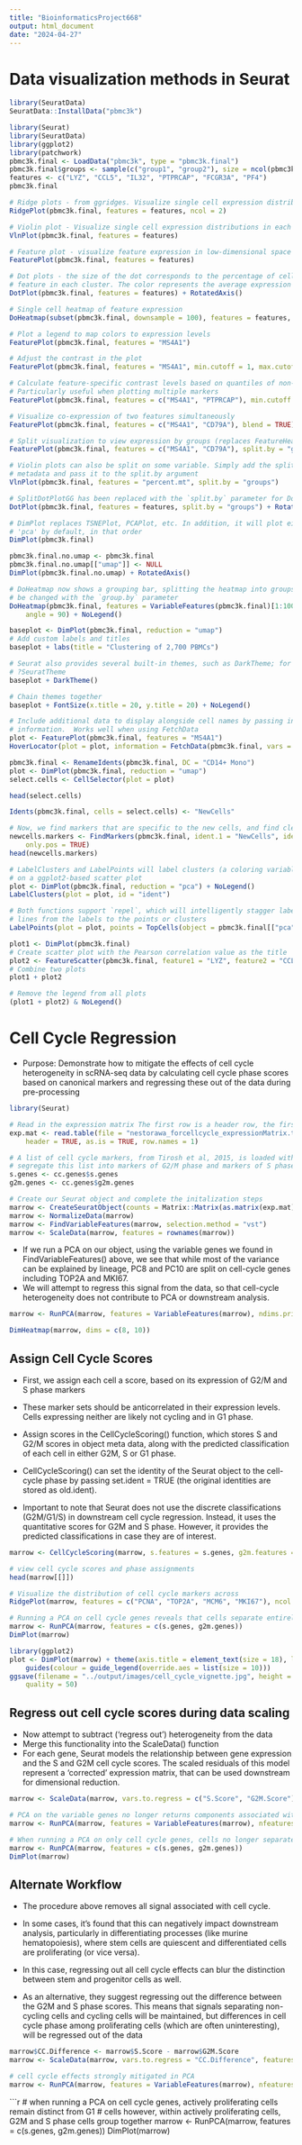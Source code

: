 ```yaml
---
title: "BioinformaticsProject668"
output: html_document
date: "2024-04-27"
---
```

# Data visualization methods in Seurat


```r
library(SeuratData)
SeuratData::InstallData("pbmc3k")
```
```r
library(Seurat)
library(SeuratData)
library(ggplot2)
library(patchwork)
pbmc3k.final <- LoadData("pbmc3k", type = "pbmc3k.final")
pbmc3k.final$groups <- sample(c("group1", "group2"), size = ncol(pbmc3k.final), replace = TRUE)
features <- c("LYZ", "CCL5", "IL32", "PTPRCAP", "FCGR3A", "PF4")
pbmc3k.final

```

```r
# Ridge plots - from ggridges. Visualize single cell expression distributions in each cluster
RidgePlot(pbmc3k.final, features = features, ncol = 2)
```

```r
# Violin plot - Visualize single cell expression distributions in each cluster
VlnPlot(pbmc3k.final, features = features)
```
```r
# Feature plot - visualize feature expression in low-dimensional space
FeaturePlot(pbmc3k.final, features = features)
```
```r
# Dot plots - the size of the dot corresponds to the percentage of cells expressing the
# feature in each cluster. The color represents the average expression level
DotPlot(pbmc3k.final, features = features) + RotatedAxis()
```

```r
# Single cell heatmap of feature expression
DoHeatmap(subset(pbmc3k.final, downsample = 100), features = features, size = 3)
```

```r
# Plot a legend to map colors to expression levels
FeaturePlot(pbmc3k.final, features = "MS4A1")
```
```r
# Adjust the contrast in the plot
FeaturePlot(pbmc3k.final, features = "MS4A1", min.cutoff = 1, max.cutoff = 3)
```
```r
# Calculate feature-specific contrast levels based on quantiles of non-zero expression.
# Particularly useful when plotting multiple markers
FeaturePlot(pbmc3k.final, features = c("MS4A1", "PTPRCAP"), min.cutoff = "q10", max.cutoff = "q90")
```

```r
# Visualize co-expression of two features simultaneously
FeaturePlot(pbmc3k.final, features = c("MS4A1", "CD79A"), blend = TRUE)
```

```r
# Split visualization to view expression by groups (replaces FeatureHeatmap)
FeaturePlot(pbmc3k.final, features = c("MS4A1", "CD79A"), split.by = "groups")
```
```r
# Violin plots can also be split on some variable. Simply add the splitting variable to object
# metadata and pass it to the split.by argument
VlnPlot(pbmc3k.final, features = "percent.mt", split.by = "groups")
```
```r
# SplitDotPlotGG has been replaced with the `split.by` parameter for DotPlot
DotPlot(pbmc3k.final, features = features, split.by = "groups") + RotatedAxis()
```
```r
# DimPlot replaces TSNEPlot, PCAPlot, etc. In addition, it will plot either 'umap', 'tsne', or
# 'pca' by default, in that order
DimPlot(pbmc3k.final)
```

```r
pbmc3k.final.no.umap <- pbmc3k.final
pbmc3k.final.no.umap[["umap"]] <- NULL
DimPlot(pbmc3k.final.no.umap) + RotatedAxis()
```
```r
# DoHeatmap now shows a grouping bar, splitting the heatmap into groups or clusters. This can
# be changed with the `group.by` parameter
DoHeatmap(pbmc3k.final, features = VariableFeatures(pbmc3k.final)[1:100], cells = 1:500, size = 4,
    angle = 90) + NoLegend()
```
```r
baseplot <- DimPlot(pbmc3k.final, reduction = "umap")
# Add custom labels and titles
baseplot + labs(title = "Clustering of 2,700 PBMCs")
```

```r
# Seurat also provides several built-in themes, such as DarkTheme; for more details see
# ?SeuratTheme
baseplot + DarkTheme()
```
```r
# Chain themes together
baseplot + FontSize(x.title = 20, y.title = 20) + NoLegend()
```
```r
# Include additional data to display alongside cell names by passing in a data frame of
# information.  Works well when using FetchData
plot <- FeaturePlot(pbmc3k.final, features = "MS4A1")
HoverLocator(plot = plot, information = FetchData(pbmc3k.final, vars = c("ident", "PC_1", "nFeature_RNA")))
```
```r
pbmc3k.final <- RenameIdents(pbmc3k.final, DC = "CD14+ Mono")
plot <- DimPlot(pbmc3k.final, reduction = "umap")
select.cells <- CellSelector(plot = plot)

```
```r
head(select.cells)

```

```r
Idents(pbmc3k.final, cells = select.cells) <- "NewCells"

# Now, we find markers that are specific to the new cells, and find clear DC markers
newcells.markers <- FindMarkers(pbmc3k.final, ident.1 = "NewCells", ident.2 = "CD14+ Mono", min.diff.pct = 0.3,
    only.pos = TRUE)
head(newcells.markers)
```
```r
# LabelClusters and LabelPoints will label clusters (a coloring variable) or individual points
# on a ggplot2-based scatter plot
plot <- DimPlot(pbmc3k.final, reduction = "pca") + NoLegend()
LabelClusters(plot = plot, id = "ident")
```
```r
# Both functions support `repel`, which will intelligently stagger labels and draw connecting
# lines from the labels to the points or clusters
LabelPoints(plot = plot, points = TopCells(object = pbmc3k.final[["pca"]]), repel = TRUE)
```

```r
plot1 <- DimPlot(pbmc3k.final)
# Create scatter plot with the Pearson correlation value as the title
plot2 <- FeatureScatter(pbmc3k.final, feature1 = "LYZ", feature2 = "CCL5")
# Combine two plots
plot1 + plot2
```
```r
# Remove the legend from all plots
(plot1 + plot2) & NoLegend()
```








# Cell Cycle Regression

* Purpose: Demonstrate how to mitigate the effects of cell cycle heterogeneity in scRNA-seq data by calculating cell cycle phase scores based on canonical markers and regressing these out of the data during pre-processing


```r
library(Seurat)

# Read in the expression matrix The first row is a header row, the first column is rownames
exp.mat <- read.table(file = "nestorawa_forcellcycle_expressionMatrix.txt",
    header = TRUE, as.is = TRUE, row.names = 1)

# A list of cell cycle markers, from Tirosh et al, 2015, is loaded with Seurat.  We can
# segregate this list into markers of G2/M phase and markers of S phase
s.genes <- cc.genes$s.genes
g2m.genes <- cc.genes$g2m.genes

# Create our Seurat object and complete the initalization steps
marrow <- CreateSeuratObject(counts = Matrix::Matrix(as.matrix(exp.mat), sparse = T))
marrow <- NormalizeData(marrow)
marrow <- FindVariableFeatures(marrow, selection.method = "vst")
marrow <- ScaleData(marrow, features = rownames(marrow))

```
* If we run a PCA on our object, using the variable genes we found in FindVariableFeatures() above, we see that while most of the variance can be explained by lineage, PC8 and PC10 are split on cell-cycle genes including TOP2A and MKI67. 
* We will attempt to regress this signal from the data, so that cell-cycle heterogeneity does not contribute to PCA or downstream analysis.

```r
marrow <- RunPCA(marrow, features = VariableFeatures(marrow), ndims.print = 6:10, nfeatures.print = 10)
```
```r
DimHeatmap(marrow, dims = c(8, 10))
```
## Assign Cell Cycle Scores

* First, we assign each cell a score, based on its expression of G2/M and S phase markers
* These marker sets should be anticorrelated in their expression levels. Cells expressing neither are likely not cycling and in G1 phase.

* Assign scores in the CellCycleScoring() function, which stores S and G2/M scores in object meta data, along with the predicted classification of each cell in either G2M, S or G1 phase. 
* CellCycleScoring() can set the identity of the Seurat object to the cell-cycle phase by passing set.ident = TRUE (the original identities are stored as old.ident). 
* Important to note that Seurat does not use the discrete classifications (G2M/G1/S) in downstream cell cycle regression. Instead, it uses the quantitative scores for G2M and S phase. However, it provides the predicted classifications in case they are of interest.

```r
marrow <- CellCycleScoring(marrow, s.features = s.genes, g2m.features = g2m.genes, set.ident = TRUE)

# view cell cycle scores and phase assignments
head(marrow[[]])
```
```r
# Visualize the distribution of cell cycle markers across
RidgePlot(marrow, features = c("PCNA", "TOP2A", "MCM6", "MKI67"), ncol = 2)
```

```r
# Running a PCA on cell cycle genes reveals that cells separate entirely by phase
marrow <- RunPCA(marrow, features = c(s.genes, g2m.genes))
DimPlot(marrow)
```
```r
library(ggplot2)
plot <- DimPlot(marrow) + theme(axis.title = element_text(size = 18), legend.text = element_text(size = 18)) +
    guides(colour = guide_legend(override.aes = list(size = 10)))
ggsave(filename = "../output/images/cell_cycle_vignette.jpg", height = 7, width = 12, plot = plot,
    quality = 50)
```
## Regress out cell cycle scores during data scaling

* Now attempt to subtract (‘regress out’) heterogeneity from the data
* Merge this functionality into the ScaleData() function
* For each gene, Seurat models the relationship between gene expression and the S and G2M cell cycle scores. The scaled residuals of this model represent a ‘corrected’ expression matrix, that can be used downstream for dimensional reduction.

```r
marrow <- ScaleData(marrow, vars.to.regress = c("S.Score", "G2M.Score"), features = rownames(marrow))

# PCA on the variable genes no longer returns components associated with cell cycle
marrow <- RunPCA(marrow, features = VariableFeatures(marrow), nfeatures.print = 10)
```

```r
# When running a PCA on only cell cycle genes, cells no longer separate by cell-cycle phase
marrow <- RunPCA(marrow, features = c(s.genes, g2m.genes))
DimPlot(marrow)
```

## Alternate Workflow

* The procedure above removes all signal associated with cell cycle. 
* In some cases, it's found that this can negatively impact downstream analysis, particularly in differentiating processes (like murine hematopoiesis), where stem cells are quiescent and differentiated cells are proliferating (or vice versa). 
* In this case, regressing out all cell cycle effects can blur the distinction between stem and progenitor cells as well.

* As an alternative, they suggest regressing out the difference between the G2M and S phase scores. This means that signals separating non-cycling cells and cycling cells will be maintained, but differences in cell cycle phase among proliferating cells (which are often uninteresting), will be regressed out of the data

```r
marrow$CC.Difference <- marrow$S.Score - marrow$G2M.Score
marrow <- ScaleData(marrow, vars.to.regress = "CC.Difference", features = rownames(marrow))
```
```r
# cell cycle effects strongly mitigated in PCA
marrow <- RunPCA(marrow, features = VariableFeatures(marrow), nfeatures.print = 10)
```
```r
# when running a PCA on cell cycle genes, actively proliferating cells remain distinct from G1
# cells however, within actively proliferating cells, G2M and S phase cells group together
marrow <- RunPCA(marrow, features = c(s.genes, g2m.genes))
DimPlot(marrow)
